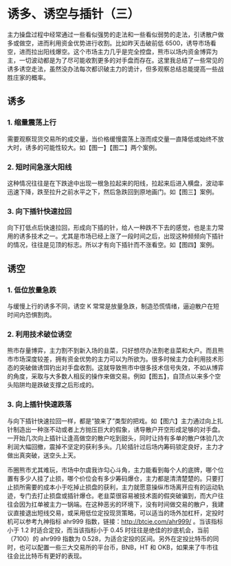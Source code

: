 
# 诱多、诱空与插针（三）

主力操盘过程中经常通过一些看似强势的走法和一些看似弱势的走法，引诱散户做多或做空，进而利用资金优势进行收割。比如昨天击破前低 6500，诱导市场看空，进而拉出阳线爆空。这个市场主力几乎是完全控盘，熊市以场内资金博弈为主，一切波动都是为了尽可能收割更多的对手盘而存在。这里我总结了一些常见的诱多诱空走法，虽然没办法每次都识破主力的诡计，但多观察总结总能提高一些战胜庄家的概率。

## 诱多

### 1. 缩量震荡上行

需要观察现货交易所的成交量，当价格缓慢震荡上涨而成交量一直降低或始终不放大时，诱多的可能性较大。如【图一】【图二】两个案例。

<ImgZoom src="/pope/诱多、诱空与插针/诱多、诱空与插针（三）/5741579330983_.pic_hd.jpg" title="【图一】" />

<ImgZoom src="/pope/诱多、诱空与插针/诱多、诱空与插针（三）/5751579330984_.pic_hd.jpg" title="【图二】" />

### 2. 短时间急涨大阳线

这种情况往往是在下跌途中出现一根急拉起来的阳线，拉起来后进入横盘，波动率迅速下降，跌至拉升之前水平之下，然后急跌回到原地画门。如【图三】案例。

<ImgZoom src="/pope/诱多、诱空与插针/诱多、诱空与插针（三）/5761579330985_.pic_hd.jpg" title="【图三】" />

### 3. 向下插针快速拉回

向下打低点后快速拉回，形成向下插的针，给人一种跌不下去的感觉，也是主力常用的诱多技术之一。尤其是市场已经上涨了一段时间之后，出现这种频频向下插针的情况，往往是见顶的标志。所以才有向下插针而不涨看空。如【图四】案例。

<ImgZoom src="/pope/诱多、诱空与插针/诱多、诱空与插针（三）/5771579330986_.pic_hd.jpg" title="【图四】" />

## 诱空

### 1. 低位放量急跌

与缓慢上行的诱多不同，诱空 K 常常是放量急跌，制造恐慌情绪，逼迫散户在短时间内恐惧割肉。

### 2. 利用技术破位诱空

熊市存量博弈，主力割不到新入场的韭菜，只好想尽办法割老韭菜和大户。而且熊市市场深度较差，拥有资金优势的主力可以为所欲为。很多时候主力会利用技术形态的突破做诱饵钓出对手盘收割。这就导致熊市中很多技术信号失效，不如从博弈的角度，采取与大多数人相反的操作来做交易。例如【图五】，自顶点以来多个空头陷阱均是跌破支撑之后形成的。

<ImgZoom src="/pope/诱多、诱空与插针/诱多、诱空与插针（三）/5781579330987_.pic_hd.jpg" title="【图五】" />

### 3. 向上插针快速跌落

与向下插针快速拉回一样，都是“狼来了”类型的把戏。如【图六】主力通过向上扎针制造出一种涨不动或者上方抛压巨大的假象，诱导散户开空形成足够的对手盘。一开始几次向上插针让逢高做空的散户吃到甜头，同时让持有多单的散户体验几次利润大幅回撤，震掉不坚定的获利多头。几轮插针过后场内筹码锁定良好，主力才做出真突破，送空头上天。

<ImgZoom src="/pope/诱多、诱空与插针/诱多、诱空与插针（三）/5791579330988_.pic_hd.jpg" title="【图六】" />

币圈熊市尤其难玩，市场中尔虞我诈勾心斗角，主力能看到每个人的底牌，哪个位置有多少人挂了止损，哪个价位会有多少筹码爆仓，主力都是清清楚楚的。只要打止损所需要的成本小于吃掉止损盘的获利，主力就愿意操纵市场离开应有的运动轨迹，专门去打止损盘或插针爆仓。老韭菜很容易被技术面的假突破骗到，而大户往往会因为扛单被主力一锅端。在这种恶劣的环境下，没有时间做交易的散户，我建议直接退出短线交易，或采用低位定投现货策略，可以适当的场外加杠杆，定投时机可以参考九神指标 ahr999 指数，链接：http://btcie.com/ahr999/ 。当该指标小于 1.2 时适合定投，而当该指标小于 0.45 时往往是绝佳的抄底机会，当前（7100）的 ahr999 指数为 0.528，为适合定投的区间。另外在定投比特币的同时，也可以配置一些三大交易所的平台币，BNB，HT 和 OKB，如果来了牛市往往会比比特币有更好的表现。
